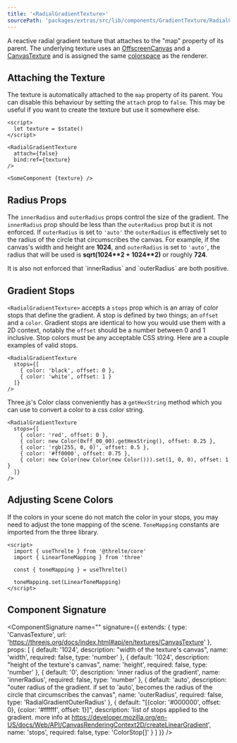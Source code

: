 ```yaml
---
title: '<RadialGradientTexture>'
sourcePath: 'packages/extras/src/lib/components/GradientTexture/RadialGradientTexture.svelte'
---
```


A reactive radial gradient texture that attaches to the "map" property of its parent. The underlying texture uses an [OffscreenCanvas](https://developer.mozilla.org/en-US/docs/Web/API/OffscreenCanvas) and a [CanvasTexture](https://threejs.org/docs/index.html#api/en/textures/CanvasTexture) and is assigned the same [colorspace](https://threejs.org/docs/index.html#api/en/textures/Texture.colorSpace) as the renderer.

<Example path="extras/gradient-texture/radial" />

## Attaching the Texture

The texture is automatically attached to the `map` property of its parent. You can disable this behaviour by setting the `attach` prop to `false`. This may be useful if you want to create the texture but use it somewhere else.

```svelte
<script>
  let texture = $state()
</script>

<RadialGradientTexture
  attach={false}
  bind:ref={texture}
/>

<SomeComponent {texture} />
```

## Radius Props

The `innerRadius` and `outerRadius` props control the size of the gradient. The `innerRadius` prop should be less than the `outerRadius` prop but it is not enforced. If `outerRadius` is set to `'auto'` the `outerRadius` is effectively set to the radius of the circle that circumscribes the canvas. For example, if the canvas's width and height are **1024**, and `outerRadius` is set to `'auto'`, the radius that will be used is **sqrt(1024\*\*2 + 1024\*\*2)** or roughly **724**.

<Tip type="warning">
  It is also not enforced that `innerRadius` and `outerRadius` are both positive.
</Tip>

## Gradient Stops

`<RadialGradientTexture>` accepts a `stops` prop which is an array of color stops that define the gradient. A stop is defined by two things; an `offset` and a `color`. Gradient stops are identical to how you would use them with a 2D context, notably the `offset` should be a number between 0 and 1 inclusive. Stop colors must be any acceptable CSS string. Here are a couple examples of valid stops.

```svelte
<RadialGradientTexture
  stops={[
    { color: 'black', offset: 0 },
    { color: 'white', offset: 1 }
  ]}
/>
```

Three.js's Color class conveniently has a `getHexString` method which you can use to convert a color to a css color string.

```svelte
<RadialGradientTexture
  stops={[
    { color: 'red', offset: 0 },
    { color: new Color(0xff_00_00).getHexString(), offset: 0.25 },
    { color: 'rgb(255, 0, 0)', offset: 0.5 },
    { color: '#ff0000', offset: 0.75 },
    { color: new Color(new Color(new Color())).set(1, 0, 0), offset: 1 }
  ]}
/>
```

## Adjusting Scene Colors

If the colors in your scene do not match the color in your stops, you may need to adjust the tone mapping of the scene. `ToneMapping` constants are imported from the three library.

```svelte
<script>
  import { useThrelte } from '@threlte/core'
  import { LinearToneMapping } from 'three'

  const { toneMapping } = useThrelte()

  toneMapping.set(LinearToneMapping)
</script>
```

## Component Signature

<ComponentSignature
  name="<RadialGradientTexture>"
  signature={{
    extends: {
      type: 'CanvasTexture',
      url: 'https://threejs.org/docs/index.html#api/en/textures/CanvasTexture'
    },
    props: [
      {
        default: '1024',
        description: "width of the texture's canvas",
        name: 'width',
        required: false,
        type: 'number'
      },
      {
        default: '1024',
        description: "height of the texture's canvas",
        name: 'height',
        required: false,
        type: 'number'
      },
      {
        default: '0',
        description: 'inner radius of the gradient',
        name: 'innerRadius',
        required: false,
        type: 'number'
      },
      {
        default: 'auto',
        description:
          "outer radius of the gradient. if set to 'auto', becomes the radius of the circle that circumscribes the canvas",
        name: 'outerRadius',
        required: false,
        type: 'RadialGradientOuterRadius'
      },
      {
        default: "[{color: '#000000', offset: 0}, {color: '#ffffff', offset: 1}]",
        description:
          'list of stops applied to the gradient. more info at https://developer.mozilla.org/en-US/docs/Web/API/CanvasRenderingContext2D/createLinearGradient',
        name: 'stops',
        required: false,
        type: 'ColorStop[]'
      }
    ]
  }}
/>
